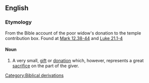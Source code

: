 ==English==

===Etymology===
From the Bible account of the poor widow's donation to the temple contribution box. Found at [http://en.wikisource.org/wiki/Bible_%28World_English%29/Mark#Chapter_12  Mark 12.38-44] and [http://en.wikisource.org/wiki/Bible_%28World_English%29/Luke#Chapter_21  Luke 21.1-4]

====Noun====
{{rfc-level|Noun at L4+ not in L3 POS section}}
{{en-noun}}
# A very small, [[gift]] or [[donation]] which, however, represents a great [[sacrifice]] on the part of the giver.

[[Category:Biblical derivations]]